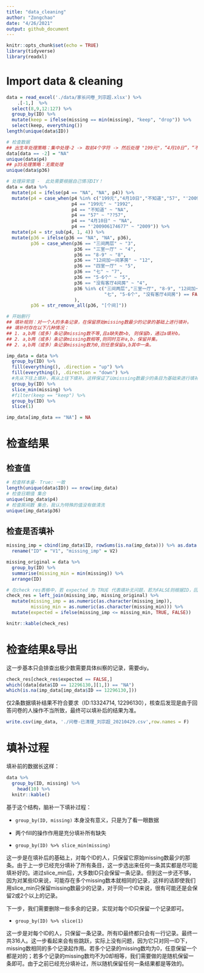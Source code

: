 ```yaml
---
title: "data_cleaning"
author: "Zongchao"
date: "4/26/2021"
output: github_document
---
```


```r
knitr::opts_chunk$set(echo = TRUE)
library(tidyverse)
library(readxl)
```

# Import data & cleaning 

```r
data = read_excel('./data/家长问卷_刘宗超.xlsx') %>%
    .[-1,]  %>% 
  select(8,9,12:127) %>%
  group_by(ID) %>%
  mutate(keep = ifelse(missing == min(missing), "keep", "drop")) %>%
  select(keep, everything())
length(unique(data$ID))

# 检查数据
## 出生年处理策略：集中处理-2 -> 取前4个字符 -> 然后处理 "199元"，“4月10日”，“不知道”，"57"
data[data == -2] = "NA"
unique(data$p4)
## p35处理策略：无需处理
unique(data$p36)

# 处理异常值 -  此处需要根据自己情况DIY！
data = data %>%
  mutate(p4 = ifelse(p4 == "NA", "NA", p4)) %>%
  mutate(p4 = case_when(p4 %in% c("199元","4月10日","不知道","57", "'200906174677") == FALSE ~ p4,
                        p4 == "199元" ~ "1992",
                        p4 == "不知道" ~ "NA",
                        p4 == "57" ~ "??57",
                        p4 == "4月10日" ~ "NA",
                        p4 == "'200906174677" ~ "2009")) %>%
  mutate(p4 = str_sub(p4, 1, 4)) %>%
  mutate(p36 = ifelse(p36 == "NA", "NA", p36),
         p36 = case_when(p36 == "三间两层" ~ "3",
                         p36 == "三室一厅" ~ "4",
                         p36 == "8-9" ~ "8",
                         p36 == "12间加一间茅房" ~ "12",
                         p36 == "四室一厅" ~ "5",
                         p36 == "七" ~ "7",
                         p36 == "5-6个" ~ "5",
                         p36 == "没有客厅4间房" ~ "4",
                         p36 %in% c("三间两层","三室一厅", "8-9", "12间加一间茅房", "四室一厅",
                                    "七", "5-6个", "没有客厅4间房") == FALSE ~ p36
                         ),
         p36 = str_remove_all(p36, "[个间]")) 

# 开始删行
## 填补规则：对一个人的多条记录，在保留原始missing数最少的记录的基础上进行填补。
## 填补时存在以下几种情况：
## 1. a,b两（或多）条记录missing数不等,且a缺失数>b, 则保留b，通过a填补b。
## 2. a,b两（或多）条记录missing数相等,则同时互补a,b，保留并集。
## 2. a,b两（或多）条记录missing数为0,则任意保留a,b其中一条。

imp_data = data %>%
  group_by(ID) %>% 
  fill(everything(), .direction = "up") %>% 
  fill(everything(), .direction = "down") %>%
  #先从下往上填补，再从上往下填补。这样保证了以misssing数最少的条目为基础来进行填补。这个操作对多个missing数相同，同ID的条目无影响；对同一个ID，但其中有missing数为0的条目来说，相当于先用missing为0的去填补
  group_by(ID) %>%
  slice_min(missing) %>%
  #filter(keep == "keep") %>%
  group_by(ID) %>%
  slice(1)

imp_data[imp_data == "NA"] = NA
```

# 检查结果

## 检查值
```r
# 检查样本量- True: 一致
length(unique(data$ID)) == nrow(imp_data)
# 检查日期值 集合
unique(imp_data$p4)
# 检查房间数 集合，我认为特殊的值没有做清洗
unique(imp_data$p36)
```

## 检查是否填补

```r
missing_imp = cbind(imp_data$ID, rowSums(is.na(imp_data))) %>% as.data.frame() %>%
  rename("ID" = "V1", "missing_imp" = V2)

missing_original = data %>%
  group_by(ID) %>%
  summarise(missing_min = min(missing)) %>%
  arrange(ID)

# 在check res表格中，若 expected 为 TRUE 代表填补无问题，若为FALSE则根据ID，回到excel表格检查具体数据情况
check_res = left_join(missing_imp, missing_original) %>%
  mutate(missing_imp = as.numeric(as.character(missing_imp)),
         missing_min = as.numeric(as.character(missing_min))) %>%
  mutate(expected = ifelse(missing_imp <= missing_min, TRUE, FALSE))

knitr::kable(check_res)
```

# 检查结果&导出

这一步基本只会排查出极少数需要具体纠察的记录，需要diy。

```r
check_res[check_res$expected == FALSE,]
which((data[data$ID == 12296130,][1,]) == "NA")
which(is.na(imp_data[imp_data$ID == 12296130,]))
```



仅2条数据填补结果不符合要求（ID:13324714, 12296130），核查后发现是由于回答问卷的人操作不当所致，最终可以填补后的结果为准。

```r
write.csv(imp_data, './问卷-已清理_刘宗超_20210429.csv',row.names = F)
```


# 填补过程

填补前的数据长这样：

```r
data %>%
  group_by(ID, missing) %>% 
    head(10) %>%
  knitr::kable()
```

基于这个结构，脑补一下填补过程：

- `group_by(ID, missing)` 本身没有意义，只是为了看一眼数据

- 两个fill的操作作用是充分填补所有缺失

- `group_by(ID) %>% slice_min(missing)`

这一步是在填补后的基础上，对每个ID的人，只保留它原始missing数最少的那条。由于上一步已经充分填补了所有条目，这一步选出来任何一条其实都是尽可能填补好的。进过slice_min后，大多数ID只会保留一条记录。但到这一步还不够，因为对某些ID来说，可能存在多个missing数本就相同的记录，这样的话即使我们用slice_min只保留missing数最少的记录，对于同一个ID来说，很有可能还是会保留2或2个以上的记录。

下一步，我们需要删除一些多余的记录，实现对每个ID只保留一个记录即可。

- `group_by(ID) %>% slice(1)`

这一步是对每个ID的人，只保留一条记录。所有ID最终都只会有一行记录。最终一共316人。这一步看起来会有些跳跃，实际上没有问题，因为它只对同一ID下，missing数相同的多个记录起作用。若多个记录的missing数均为0，任意保留一个都是对的；若多个记录的missing数均不为0却相等，我们需要做的是随机保留一条即可。由于之前已经充分填补过，所以随机保留任何一条结果都是等效的。

